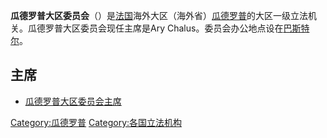 {{not|瓜德罗普省委员会}}
'''瓜德罗普大区委员会'''（{{lang-fr|Conseil régional de la Guadeloupe}}）是[[法国|法国]]海外大区（海外省）[[瓜德罗普|瓜德罗普]]的大区一级立法机关。瓜德罗普大区委员会现任主席是Ary Chalus。委员会办公地点设在[[巴斯特尔_(瓜德罗普)|巴斯特尔]]。

== 主席 ==
* [[瓜德罗普大区委员会主席|瓜德罗普大区委员会主席]]

{{美洲题目|议会}}

[[Category:瓜德罗普|Category:瓜德罗普]]
[[Category:各国立法机构|Category:各国立法机构]]